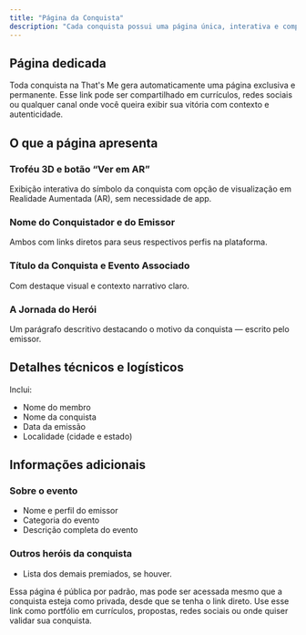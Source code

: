 ```yaml
---
title: "Página da Conquista"
description: "Cada conquista possui uma página única, interativa e compartilhável, ideal para exibir com credibilidade."
---
```


## Página dedicada

Toda conquista na That's Me gera automaticamente uma página exclusiva e permanente. Esse link pode ser compartilhado em currículos, redes sociais ou qualquer canal onde você queira exibir sua vitória com contexto e autenticidade.

## O que a página apresenta

### **Troféu 3D e botão “Ver em AR”**

Exibição interativa do símbolo da conquista com opção de visualização em Realidade Aumentada (AR), sem necessidade de app.

### **Nome do Conquistador e do Emissor**

Ambos com links diretos para seus respectivos perfis na plataforma.

### **Título da Conquista e Evento Associado**

Com destaque visual e contexto narrativo claro.

### **A Jornada do Herói**

Um parágrafo descritivo destacando o motivo da conquista — escrito pelo emissor.

## **Detalhes técnicos e logísticos**

Inclui:

- Nome do membro
- Nome da conquista
- Data da emissão
- Localidade (cidade e estado)

## Informações adicionais

### Sobre o evento

- Nome e perfil do emissor
- Categoria do evento
- Descrição completa do evento

### Outros heróis da conquista

- Lista dos demais premiados, se houver.

<Info>
  Essa página é pública por padrão, mas pode ser acessada mesmo que a conquista esteja como privada, desde que se tenha o link direto.
</Info>

<Tip>
  Use esse link como portfólio em currículos, propostas, redes sociais ou onde quiser validar sua conquista.
</Tip>